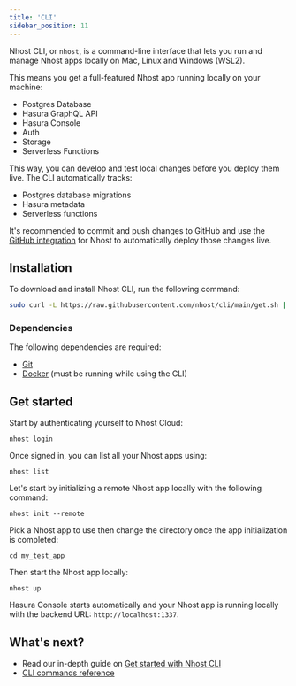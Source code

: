 ```yaml
---
title: 'CLI'
sidebar_position: 11
---
```



Nhost CLI, or `nhost`, is a command-line interface that lets you run and manage Nhost apps locally on Mac, Linux and Windows (WSL2).

This means you get a full-featured Nhost app running locally on your machine:

- Postgres Database
- Hasura GraphQL API
- Hasura Console
- Auth
- Storage
- Serverless Functions

This way, you can develop and test local changes before you deploy them live. The CLI automatically tracks:

- Postgres database migrations
- Hasura metadata
- Serverless functions

It's recommended to commit and push changes to GitHub and use the [GitHub integration](/platform/github-integration) for Nhost to automatically deploy those changes live.

## Installation

To download and install Nhost CLI, run the following command:

```bash
sudo curl -L https://raw.githubusercontent.com/nhost/cli/main/get.sh | bash
```

### Dependencies

The following dependencies are required:

- [Git](https://git-scm.com/downloads)
- [Docker](https://www.docker.com/get-started) (must be running while using the CLI)

## Get started

Start by authenticating yourself to Nhost Cloud:

```
nhost login
```

Once signed in, you can list all your Nhost apps using:

```
nhost list
```

Let's start by initializing a remote Nhost app locally with the following command:

```
nhost init --remote
```

Pick a Nhost app to use then change the directory once the app initialization is completed:

```
cd my_test_app
```

Then start the Nhost app locally:

```
nhost up
```

Hasura Console starts automatically and your Nhost app is running locally with the backend URL: `http://localhost:1337`.

## What's next?

- Read our in-depth guide on [Get started with Nhost CLI](/platform/overview/get-started-with-nhost-cli)
- [CLI commands reference](/reference/cli)
